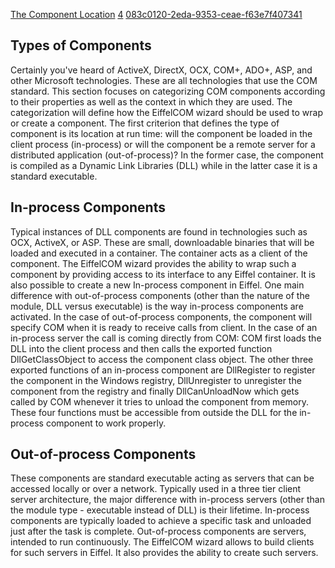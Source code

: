 [[Property:title|The Component Location]]
[[Property:weight|4]]
[[Property:uuid|083c0120-2eda-9353-ceae-f63e7f407341]]
<div> 
==Types of Components==
Certainly you've heard of ActiveX, DirectX, OCX, COM+, ADO+, ASP, and other Microsoft technologies. These are all technologies that use the COM standard. This section focuses on categorizing COM components according to their properties as well as the context in which they are used. The categorization will define how the EiffelCOM wizard should be used to wrap or create a component.  The first criterion that defines the type of component is its location at run time:  will the component be loaded in the client process (in-process) or will the component be a remote server for a distributed application (out-of-process)? In the former case, the component is compiled as a Dynamic Link Libraries (DLL) while in the latter case it is a standard executable. 

==In-process Components==

Typical instances of DLL components are found in technologies such as OCX, ActiveX, or ASP. These are small, downloadable binaries that will be loaded and executed in a container. The container acts as a client of the component. The EiffelCOM wizard provides the ability to wrap such a component by providing access to its interface to any Eiffel container. It is also possible to create a new In-process component in Eiffel. 
One main difference with out-of-process components (other than the nature of the module, DLL versus executable) is the way in-process components are activated. In the case of out-of-process components, the component will specify COM when it is ready to receive calls from client. In the case of an in-process server the call is coming directly from COM: COM first loads the DLL into the client process and then calls the exported function DllGetClassObject to access the component class object. The other three exported functions of an in-process component are DllRegister to register the component in the Windows registry, DllUnregister to unregister the component from the registry and finally DllCanUnloadNow which gets called by COM whenever it tries to unload the component from memory. These four functions must be accessible from outside the DLL for the in-process component to work properly. 
 
==Out-of-process Components==
These components are standard executable acting as servers that can be accessed locally or over a network. Typically used in a three tier client server architecture, the major difference with in-process servers (other than the module type - executable instead of DLL) is their lifetime. In-process components are typically loaded to achieve a specific task and unloaded just after the task is complete. Out-of-process components are servers, intended to run continuously. The EiffelCOM wizard allows to build clients for such servers in Eiffel. It also provides the ability to create such servers. 


{{seealso|<br/>
[[EiffelCOM Library|EiffelCOM library]]  <br/>
[[EiffelCOM: Introduction|Introduction]]  <br/>
[[COM Concepts|COM Concepts]]  <br/>
[[COM Interfaces|COM Interfaces]]  <br/>
[[Coclass|Coclasses]]  <br/>
[[Access Type|Access Type]]  <br/>
[[Deeper into COM|Deeper into COM]]  }}




